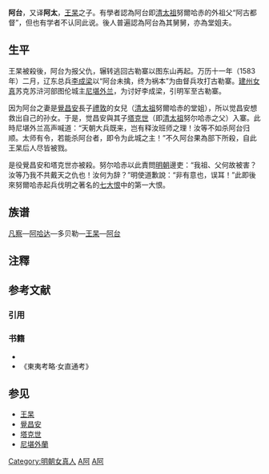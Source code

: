 '''阿台'''{{BD|?||1583年||catIdx=E}}，又译'''阿太'''，[[王杲|王杲]]之子。有學者認為阿台即[[清太祖|清太祖]]努爾哈赤的外祖父“阿古都督”{{refTag|孟森，《滿洲開國史講義》，中華書局，2006年，第194頁}}，但也有学者不认同此说{{refTag|李林，《滿族宗譜研究》，遼寧民族出版社，2006年，127頁}}。後人普遍認為阿台為其舅舅，亦為堂姐夫。

==生平==
王杲被殺後，阿台为报父仇，辗转逃回古勒寨以图东山再起{{noteTag|今新宾上夹河镇古楼村}}。万历十一年（1583年）二月，辽东总兵[[李成梁|李成梁]]以“阿台未擒，终为祸本”为由督兵攻打古勒寨。[[建州女真|建州女真]]苏克苏浒河部图伦城主[[尼堪外兰|尼堪外兰]]，为讨好李成梁，引明军至古勒寨。

因为阿台之妻是[[覺昌安|覺昌安]]長子[[禮敦|禮敦]]的女兒（[[清太祖|清太祖]]努爾哈赤的堂姐），所以觉昌安想救出自己的孙女。于是，觉昌安與其子[[塔克世|塔克世]]（即[[清太祖|清太祖]]努尔哈赤之父）入寨。此時尼堪外兰高声喊道：“天朝大兵既来，岂有释汝班师之理！汝等不如杀阿台归顺。太师有令，若能杀阿台者，即令为此城之主！”{{refTag|《清太祖武皇帝實錄》第一卷，第四頁。}}不久阿台果為部下所殺，自此王杲后人尽皆被戮{{refTag|彭孙贻，《山中见闻录》}}。

是役覺昌安和塔克世亦被殺。努尔哈赤以此責問[[明朝|明朝]]邊吏：“我祖、父何故被害？汝等乃我不共戴天之仇也！汝何为辞？”明使道歉說：“非有意也，误耳！”此即後來努爾哈赤起兵伐明之著名的[[七大恨|七大恨]]中的第一大恨。

==族谱==
[[凡察|凡察]]—[[阿哈达|阿哈达]]—多贝勒—[[王杲|王杲]]—[[阿台|阿台]]

==注釋==
{{noteFoot}}

== 参考文献 ==
=== 引用 ===
{{RefFoot}}

=== 书籍===
* {{Cite book |url = http://www.guoxue.com/shibu/24shi/qingshigao/qsg_222.htm |title = 《清史稿列传九》 |author = [[赵尔巽|赵尔巽]]等 |access-date = 2011-03-22 |archive-date = 2021-04-09 |archive-url = https://web.archive.org/web/20210409090217/http://www.guoxue.com/shibu/24shi/qingshigao/qsg_222.htm |dead-url = no }}
* 《東夷考略·女直通考》

==参见==
*[[王杲|王杲]]
*[[覺昌安|覺昌安]]
*[[塔克世|塔克世]]
*[[尼堪外蘭|尼堪外蘭]]

[[Category:明朝女真人|Category:明朝女真人]]
[[Category:明朝軍事人物|A阿]]
[[Category:明朝战争身亡者|A阿]]
